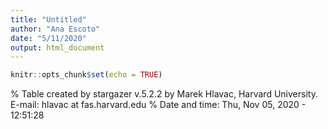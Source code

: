 ```yaml
---
title: "Untitled"
author: "Ana Escoto"
date: "5/11/2020"
output: html_document
---
```


```r
knitr::opts_chunk$set(echo = TRUE)
```

% Table created by stargazer v.5.2.2 by Marek Hlavac, Harvard University. E-mail: hlavac at fas.harvard.edu
% Date and time: Thu, Nov 05, 2020 - 12:51:28
\begin{table}[!htbp] \centering 
  \caption{} 
  \label{} 
\begin{tabular}{@{\extracolsep{5pt}}lccc} 
\\[-1.8ex]\hline 
\hline \\[-1.8ex] 
 & \multicolumn{3}{c}{\textit{Dependent variable:}} \\ 
\cline{2-4} 
\\[-1.8ex] & \multicolumn{3}{c}{log\_hrs} \\ 
\\[-1.8ex] & (1) & (2) & (3)\\ 
\hline \\[-1.8ex] 
 pb2 & $-$0.003$^{**}$ & $-$0.004$^{***}$ & $-$0.004$^{***}$ \\ 
  & (0.001) & (0.001) & (0.001) \\ 
  & & & \\ 
 as\_label(pb1)Mujer &  & $-$0.311$^{***}$ & $-$0.311$^{***}$ \\ 
  &  & (0.036) & (0.036) \\ 
  & & & \\ 
 pa1 &  &  & $-$0.005 \\ 
  &  &  & (0.009) \\ 
  & & & \\ 
 Constant & 3.320$^{***}$ & 3.476$^{***}$ & 3.503$^{***}$ \\ 
  & (0.056) & (0.058) & (0.073) \\ 
  & & & \\ 
\hline \\[-1.8ex] 
Observations & 2,452 & 2,452 & 2,452 \\ 
R$^{2}$ & 0.002 & 0.032 & 0.032 \\ 
Adjusted R$^{2}$ & 0.002 & 0.031 & 0.031 \\ 
Residual Std. Error & 0.886 (df = 2450) & 0.873 (df = 2449) & 0.873 (df = 2448) \\ 
F Statistic & 4.989$^{**}$ (df = 1; 2450) & 40.505$^{***}$ (df = 2; 2449) & 27.113$^{***}$ (df = 3; 2448) \\ 
\hline 
\hline \\[-1.8ex] 
\textit{Note:}  & \multicolumn{3}{r}{$^{*}$p$<$0.1; $^{**}$p$<$0.05; $^{***}$p$<$0.01} \\ 
\end{tabular} 
\end{table} 